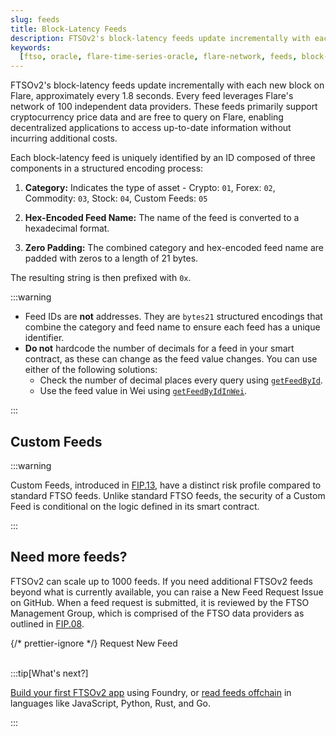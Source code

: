 ```yaml
---
slug: feeds
title: Block-Latency Feeds
description: FTSOv2's block-latency feeds update incrementally with each new block on Flare, approximately every 1.8 seconds.
keywords:
  [ftso, oracle, flare-time-series-oracle, flare-network, feeds, block-latency]
---
```



FTSOv2's block-latency feeds update incrementally with each new block on Flare, approximately every 1.8 seconds. Every feed leverages Flare's network of 100 independent data providers. These feeds primarily support cryptocurrency price data and are free to query on Flare, enabling decentralized applications to access up-to-date information without incurring additional costs.

Each block-latency feed is uniquely identified by an ID composed of three components in a structured encoding process:

1. **Category:** Indicates the type of asset - Crypto: `01`, Forex: `02`, Commodity: `03`, Stock: `04`, Custom Feeds: `05`

2. **Hex-Encoded Feed Name:** The name of the feed is converted to a hexadecimal format.

3. **Zero Padding:** The combined category and hex-encoded feed name are padded with zeros to a length of 21 bytes.

The resulting string is then prefixed with `0x`.

<FeedExplanation />

:::warning

- Feed IDs are **not** addresses. They are `bytes21` structured encodings that combine the category and feed name to ensure each feed has a unique identifier.
- **Do not** hardcode the number of decimals for a feed in your smart contract, as these can change as the feed value changes. You can use either of the following solutions:
  - Check the number of decimal places every query using [`getFeedById`](/ftso/solidity-reference/FtsoV2Interface#getfeedbyid).
  - Use the feed value in Wei using [`getFeedByIdInWei`](/ftso/solidity-reference/FtsoV2Interface#getfeedbyidinwei).

:::

<BlockLatencyFeeds />

## Custom Feeds

:::warning

Custom Feeds, introduced in [FIP.13](https://proposals.flare.network/FIP/FIP_13.html), have a distinct risk profile compared to standard FTSO feeds. Unlike standard FTSO feeds, the security of a Custom Feed is conditional on the logic defined in its smart contract.

:::

<CustomFeeds />

## Need more feeds?

FTSOv2 can scale up to 1000 feeds. If you need additional FTSOv2 feeds beyond what is currently available, you can raise a New Feed Request Issue on GitHub. When a feed request is submitted, it is reviewed by the FTSO Management Group, which is comprised of the FTSO data providers as outlined in [FIP.08](https://proposals.flare.network/FIP/FIP_8.html#222-through-the-ftso-management-group).

{/* prettier-ignore */}
<NewGithubIssue issueType="feed_request">Request New Feed</NewGithubIssue>
<br></br>

:::tip[What's next?]

[Build your first FTSOv2 app](/ftso/guides/build-first-app) using Foundry, or [read feeds offchain](/ftso/guides/read-feeds-offchain) in languages like JavaScript, Python, Rust, and Go.

:::
